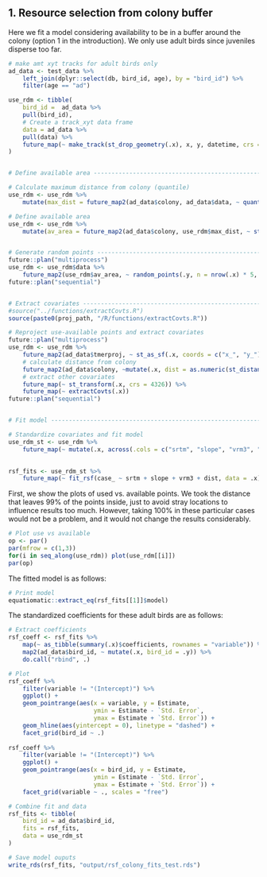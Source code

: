 
## 1. Resource selection from colony buffer

Here we fit a model considering availability to be in a buffer around the colony (option 1 in the introduction). We only use adult birds since juveniles disperse too far.

```{r, echo=FALSE, warning=FALSE, message=FALSE}

# make amt xyt tracks for adult birds only
ad_data <- test_data %>% 
    left_join(dplyr::select(db, bird_id, age), by = "bird_id") %>% 
    filter(age == "ad")

use_rdm <- tibble(
    bird_id =  ad_data %>% 
    pull(bird_id),
    # Create a track_xyt data frame
    data = ad_data %>% 
    pull(data) %>% 
    future_map(~ make_track(st_drop_geometry(.x), x, y, datetime, crs = crs(.x)))
)


# Define available area ---------------------------------------------------

# Calculate maximum distance from colony (quantile)
use_rdm <- use_rdm %>% 
    mutate(max_dist = future_map2(ad_data$colony, ad_data$data, ~ quantile(st_distance(.x, .y), 0.99)))

# Define available area
use_rdm <- use_rdm %>% 
    mutate(av_area = future_map2(ad_data$colony, use_rdm$max_dist, ~ st_buffer(x = .x, dist = .y)))


# Generate random points --------------------------------------------------
future::plan("multiprocess")
use_rdm <- use_rdm$data %>% 
    future_map2(use_rdm$av_area, ~ random_points(.y, n = nrow(.x) * 5, presence = .x))
future::plan("sequential")


# Extract covariates ------------------------------------------------------
#source("../functions/extractCovts.R")
source(paste0(proj_path, "/R/functions/extractCovts.R"))

# Reproject use-available points and extract covariates
future::plan("multiprocess")
use_rdm <- use_rdm %>% 
    future_map2(ad_data$tmerproj, ~ st_as_sf(.x, coords = c("x_", "y_"), remove = FALSE, crs = .y)) %>% 
    # calculate distance from colony
    future_map2(ad_data$colony, ~mutate(.x, dist = as.numeric(st_distance(.x, .y)))) %>% 
    # extract other covariates
    future_map(~ st_transform(.x, crs = 4326)) %>% 
    future_map(~ extractCovts(.x))
future::plan("sequential")


# Fit model ---------------------------------------------------------------

# Standardize covariates and fit model
use_rdm_st <- use_rdm %>% 
    future_map(~ mutate(.x, across(.cols = c("srtm", "slope", "vrm3", "dist"), scale)))
    

rsf_fits <- use_rdm_st %>% 
    future_map(~ fit_rsf(case_ ~ srtm + slope + vrm3 + dist, data = .x))

```

First, we show the plots of used vs. available points. We took the distance that leaves 99% of the points inside, just to avoid stray locations to influence results too much. However, taking 100% in these particular cases would not be a problem, and it would not change the results considerably.

```{r, echo=FALSE, message=FALSE, warning=FALSE, out.width='95%', fig.align='center', fig.show='hold', fig.cap="Observed vs. available"}

# Plot use vs available
op <- par()
par(mfrow = c(1,3))
for(i in seq_along(use_rdm)) plot(use_rdm[[i]])
par(op)

```


The fitted model is as follows:


```{r equation, echo=FALSE, results="asis"}

# Print model
equatiomatic::extract_eq(rsf_fits[[1]]$model)

```


The standardized coefficients for these adult birds are as follows:

```{r, echo=FALSE, message=FALSE, warning=FALSE, out.width='95%', fig.align='center', fig.show='hold'}

# Extract coefficients
rsf_coeff <- rsf_fits %>% 
    map(~ as_tibble(summary(.x)$coefficients, rownames = "variable")) %>% 
    map2(ad_data$bird_id, ~ mutate(.x, bird_id = .y)) %>% 
    do.call("rbind", .)

# Plot
rsf_coeff %>% 
    filter(variable != "(Intercept)") %>% 
    ggplot() +
    geom_pointrange(aes(x = variable, y = Estimate, 
                        ymin = Estimate - `Std. Error`, 
                        ymax = Estimate + `Std. Error`)) +
    geom_hline(aes(yintercept = 0), linetype = "dashed") +
    facet_grid(bird_id ~ .)
    
rsf_coeff %>% 
    filter(variable != "(Intercept)") %>% 
    ggplot() +
    geom_pointrange(aes(x = bird_id, y = Estimate, 
                        ymin = Estimate - `Std. Error`, 
                        ymax = Estimate + `Std. Error`)) +
    facet_grid(variable ~ ., scales = "free")
```


```{r, echo=FALSE}
# Combine fit and data
rsf_fits <- tibble(
    bird_id = ad_data$bird_id,
    fits = rsf_fits,
    data = use_rdm_st
)

# Save model ouputs
write_rds(rsf_fits, "output/rsf_colony_fits_test.rds")

```


